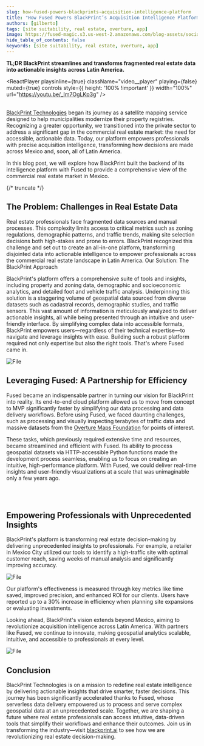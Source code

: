 ```yaml
---
slug: how-fused-powers-blackprints-acquisition-intelligence-platform
title: "How Fused Powers BlackPrint’s Acquisition Intelligence Platform"
authors: [gilberto]
tags: [site suitability, real estate, overture, app]
image: https://fused-magic.s3.us-west-2.amazonaws.com/blog-assets/social_gilberto.jpg
hide_table_of_contents: false
keywords: [site suitability, real estate, overture, app]
---
```



**TL;DR BlackPrint streamlines and transforms fragmented real estate data into actionable insights across Latin America.**



<ReactPlayer
    playsinline={true}
    className="video__player"
    playing={false}
    muted={true}
    controls
    style={{ height: '100% !important' }}
    width="100%"
    url="https://youtu.be/_Im7OgLKp3g"
/>
<br></br>

[BlackPrint Technologies](https://www.blackprint.ai/) began its journey as a satellite mapping service designed to help municipalities modernize their property registries. Recognizing a greater opportunity, we transitioned into the private sector to address a significant gap in the commercial real estate market: the need for accessible, actionable data. Today, our platform empowers professionals with precise acquisition intelligence, transforming how decisions are made across Mexico and, soon, all of Latin America.



In this blog post, we will explore how BlackPrint built the backend of its intelligence platform with Fused to provide a comprehensive view of the commercial real estate market in Mexico.


{/* truncate */}

## The Problem: Challenges in Real Estate Data
Real estate professionals face fragmented data sources and manual processes. This complexity limits access to critical metrics such as zoning regulations, demographic patterns, and traffic trends, making site selection decisions both high-stakes and prone to errors. BlackPrint recognized this challenge and set out to create an all-in-one platform, transforming disjointed data into actionable intelligence to empower professionals across the commercial real estate landscape in Latin America.
Our Solution: The BlackPrint Approach

BlackPrint's platform offers a comprehensive suite of tools and insights, including property and zoning data, demographic and socioeconomic analytics, and detailed foot and vehicle traffic analysis. Underpinning this solution is a staggering volume of geospatial data sourced from diverse datasets such as cadastral records, demographic studies, and traffic sensors. This vast amount of information is meticulously analyzed to deliver actionable insights, all while being presented through an intuitive and user-friendly interface. By simplifying complex data into accessible formats, BlackPrint empowers users—regardless of their technical expertise—to navigate and leverage insights with ease. Building such a robust platform required not only expertise but also the right tools. That's where Fused came in.



<div style={{textAlign: 'center'}}>
<img src={Image1} alt="File" style={{}} />
</div>


## Leveraging Fused: A Partnership for Efficiency

Fused became an indispensable partner in turning our vision for BlackPrint into reality. Its end-to-end cloud platform allowed us to move from concept to MVP significantly faster by simplifying our data processing and data delivery workflows. Before using Fused, we faced daunting challenges, such as processing and visually inspecting terabytes of traffic data and massive datasets from the [Overture Maps Foundation](https://docs.overturemaps.org/guides/places/) for points of interest.



These tasks, which previously required extensive time and resources, became streamlined and efficient with Fused. Its ability to process geospatial datasets via HTTP-accessible Python functions made the development process seamless, enabling us to focus on creating an intuitive, high-performance platform. With Fused, we could deliver real-time insights and user-friendly visualizations at a scale that was unimaginable only a few years ago.

<ReactPlayer playsinline={true} className="video__player" playing={true} muted={true} controls height="100%" url="https://fused-magic.s3.us-west-2.amazonaws.com/blog-assets/demo_blackprint_platform_short.mov" width="100%" />

<br></br>

## Empowering Professionals with Unprecedented Insights

BlackPrint's platform is transforming real estate decision-making by delivering unprecedented insights to professionals. For example, a retailer in Mexico City utilized our tools to identify a high-traffic site with optimal customer reach, saving weeks of manual analysis and significantly improving accuracy.


<div style={{textAlign: 'center'}}>
<img src={Image2} alt="File" style={{}} />
</div>


Our platform's effectiveness is measured through key metrics like time saved, improved precision, and enhanced ROI for our clients. Users have reported up to a 30% increase in efficiency when planning site expansions or evaluating investments.



Looking ahead, BlackPrint's vision extends beyond Mexico, aiming to revolutionize acquisition intelligence across Latin America. With partners like Fused, we continue to innovate, making geospatial analytics scalable, intuitive, and accessible to professionals at every level.


<div style={{textAlign: 'center'}}>
<img src={Image3} alt="File" style={{}} />
</div>



## Conclusion

BlackPrint Technologies is on a mission to redefine real estate intelligence by delivering actionable insights that drive smarter, faster decisions. This journey has been significantly accelerated thanks to Fused, whose serverless data delivery empowered us to process and serve complex geospatial data at an unprecedented scale. Together, we are shaping a future where real estate professionals can access intuitive, data-driven tools that simplify their workflows and enhance their outcomes. Join us in transforming the industry—visit [blackprint.ai](https://www.blackprint.ai/) to see how we are revolutionizing real estate decision-making.
